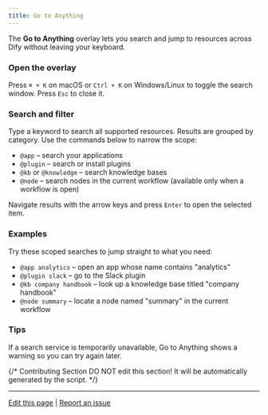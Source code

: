 ```yaml
---
title: Go to Anything
---
```


The **Go to Anything** overlay lets you search and jump to resources across Dify without leaving your keyboard.

### Open the overlay

Press `⌘ + K` on macOS or `Ctrl + K` on Windows/Linux to toggle the search window. Press `Esc` to close it.

### Search and filter

Type a keyword to search all supported resources. Results are grouped by category.
Use the commands below to narrow the scope:

- `@app` – search your applications
- `@plugin` – search or install plugins
- `@kb` or `@knowledge` – search knowledge bases
- `@node` – search nodes in the current workflow (available only when a workflow is open)

Navigate results with the arrow keys and press `Enter` to open the selected item.

### Examples

Try these scoped searches to jump straight to what you need:

- `@app analytics` – open an app whose name contains "analytics"
- `@plugin slack` – go to the Slack plugin
- `@kb company handbook` – look up a knowledge base titled "company handbook"
- `@node summary` – locate a node named "summary" in the current workflow

### Tips

If a search service is temporarily unavailable, Go to Anything shows a warning so you can try again later.

{/*
Contributing Section
DO NOT edit this section!
It will be automatically generated by the script.
*/}

---

[Edit this page](https://github.com/langgenius/dify-docs/edit/main/en/guides/workspace/goto-anything.mdx) | [Report an issue](https://github.com/langgenius/dify-docs/issues/new?template=docs.yml)

